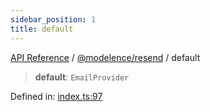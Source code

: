 ```yaml
---
sidebar_position: 1
title: default
---
```


[API Reference](/api-reference/@modelence/resend/variables/../../../index) / [@modelence/resend](/api-reference/@modelence/resend/variables/../index) / default

> **default**: `EmailProvider`

Defined in: [index.ts:97](https://github.com/modelence/modelence/blob/479eb8fe96a16700018474b094fd04ee55c77fcc/packages/resend/src/index.ts#L97)
